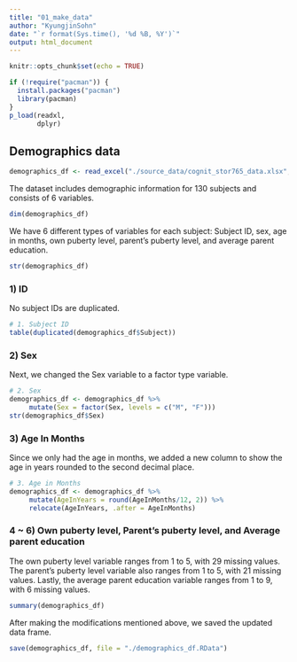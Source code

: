 ```yaml
---
title: "01_make_data"
author: "KyungjinSohn"
date: "`r format(Sys.time(), '%d %B, %Y')`"
output: html_document
---
```


```r
knitr::opts_chunk$set(echo = TRUE)
```

```r
if (!require("pacman")) {
  install.packages("pacman")
  library(pacman)
} 
p_load(readxl,
       dplyr)
```

## Demographics data
```r
demographics_df <- read_excel("./source_data/cognit_stor765_data.xlsx", sheet = "Demographics_block5")
```

The dataset includes demographic information for 130 subjects and consists of 6 variables.
```r
dim(demographics_df)
```

We have 6 different types of variables for each subject: Subject ID, sex, age in months, own puberty level, parent's puberty level, and average parent education.
```r
str(demographics_df)
```

### 1) ID
No subject IDs are duplicated. 
```r
# 1. Subject ID
table(duplicated(demographics_df$Subject))
```

### 2) Sex
Next, we changed the Sex variable to a factor type variable.
```r
# 2. Sex
demographics_df <- demographics_df %>% 
     mutate(Sex = factor(Sex, levels = c("M", "F")))
str(demographics_df$Sex)
```

### 3) Age In Months
Since we only had the age in months, we added a new column to show the age in years rounded to the second decimal place.
```r
# 3. Age in Months
demographics_df <- demographics_df %>% 
     mutate(AgeInYears = round(AgeInMonths/12, 2)) %>% 
     relocate(AgeInYears, .after = AgeInMonths)
```

### 4 ~ 6) Own puberty level, Parent's puberty level, and Average parent education
The own puberty level variable ranges from 1 to 5, with 29 missing values. The parent's puberty level variable also ranges from 1 to 5, with 21 missing values. Lastly, the average parent education variable ranges from 1 to 9, with 6 missing values.
```r
summary(demographics_df)
```

After making the modifications mentioned above, we saved the updated data frame.
```r
save(demographics_df, file = "./demographics_df.RData")
```